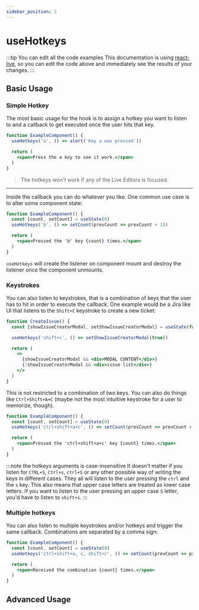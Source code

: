 ```yaml
---
sidebar_position: 2
---
```


# useHotkeys

:::tip You can edit all the code examples
This documentation is using [react-live](https://react-live.netlify.app/), so you can edit the code above and
immediately see the results of your changes.
:::

## Basic Usage

### Simple Hotkey

The most basic usage for the hook is to assign a hotkey you want to listen to and a callback to get executed once the user
hits that key.

```jsx live
function ExampleComponent() {
  useHotkeys('a', () => alert('Key a was pressed'))

  return (
    <span>Press the a key to see it work.</span>
  )
}
```

> The hotkeys won't work if any of the Live Editors is focused.

***

Inside the callback you can do whatever you like. One common use case is to alter some component state:

```jsx live
function ExampleComponent() {
  const [count, setCount] = useState(0)
  useHotkeys('b', () => setCount(prevCount => prevCount + 1))

  return (
    <span>Pressed the 'b' key {count} times.</span>
  )
}
```

`useHotkeys` will create the listener on component mount and destroy the listener once the component unmounts.

### Keystrokes

You can also listen to keystrokes, that is a combination of keys that the user has to hit in order to execute the callback.
One example would be a Jira like UI that listens to the `Shift+C` keystroke to create a new ticket:

```jsx live
function CreateIssue() {
  const [showIssueCreatorModal, setShowIssueCreatorModal] = useState(false)

  useHotkeys('shift+c', () => setShowIssueCreatorModal(true))

  return (
    <>
      {showIssueCreatorModal && <div>MODAL CONTENT</div>}
      {!showIssueCreatorModal && <div>issue list</div>}
    </>
  )
}
```

This is not restricted to a combination of two keys. You can also do things like `Ctrl+Shift+A+C` (maybe not the most
intuitive keystroke for a user to memorize, though).

```jsx live
function ExampleComponent() {
  const [count, setCount] = useState(0)
  useHotkeys('ctrl+shift+a+c', () => setCount(prevCount => prevCount + 1))

  return (
    <span>Pressed the 'ctrl+shift+a+c' key {count} times.</span>
  )
}
```

:::note the hotkeys arguments is case-insensitive
It doesn't matter if you listen for `CTRL+S`, `Ctrl+s`, `ctrl+S` or any other possible way of writing the keys in different
cases. They all will listen to the user pressing the `ctrl` and the `s` key. This also means that upper case letters
are treated as lower case letters. If you want to listen to the user pressing an upper case `S` letter, you'd have to listen
to `shift+s`.
:::

### Multiple hotkeys

You can also listen to multiple keystrokes and/or hotkeys and trigger the same callback. Combinations are separated by
a comma sign:

```jsx live
function ExampleComponent() {
  const [count, setCount] = useState(0)
  useHotkeys('ctrl+shift+a, c, shift+c', () => setCount(prevCount => prevCount + 1))

  return (
    <span>Received the combination {count} times.</span>
  )
}
```

## Advanced Usage